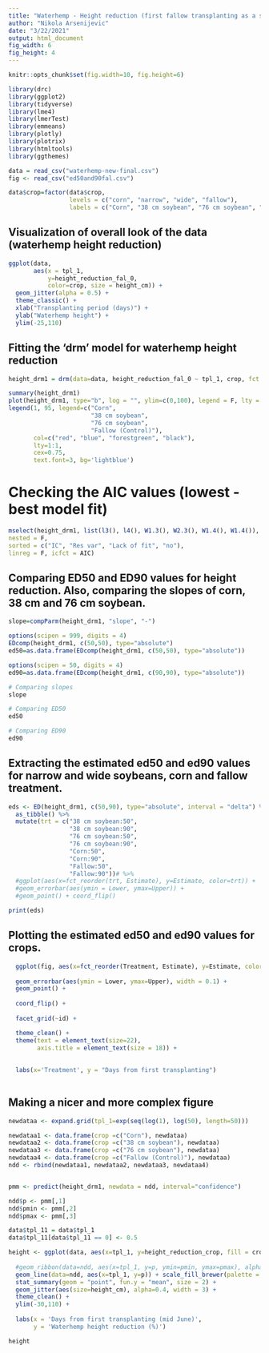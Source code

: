 ```yaml
---
title: "Waterhemp - Height reduction (first fallow transplanting as a starting point)"
author: "Nikola Arsenijevic"
date: "3/22/2021"
output: html_document
fig_width: 6 
fig_height: 4 
---
```


```r
knitr::opts_chunk$set(fig.width=10, fig.height=6)
```

```r
library(drc)
library(ggplot2)
library(tidyverse)
library(lme4)
library(lmerTest)
library(emmeans)
library(plotly)
library(plotrix)
library(htmltools)
library(ggthemes)
```

```r
data = read_csv("waterhemp-new-final.csv")
fig <- read_csv("ed50and90fal.csv")

data$crop=factor(data$crop, 
                 levels = c("corn", "narrow", "wide", "fallow"), 
                 labels = c("Corn", "38 cm soybean", "76 cm soybean", "Fallow (Control)"))
```

## Visualization of overall look of the data (waterhemp height reduction)
```r
ggplot(data, 
       aes(x = tpl_1, 
           y=height_reduction_fal_0, 
           color=crop, size = height_cm)) + 
  geom_jitter(alpha = 0.5) + 
  theme_classic() +
  xlab("Transplanting period (days)") +
  ylab("Waterhemp height") +
  ylim(-25,110)
```

## Fitting the 'drm' model for waterhemp height reduction
```r
height_drm1 = drm(data=data, height_reduction_fal_0 ~ tpl_1, crop, fct = l4(fixed = c(NA,0,100,NA), names = c("slope","lower", "upper", "ec50")))
```

```r
summary(height_drm1)
plot(height_drm1, type="b", log = "", ylim=c(0,100), legend = F, lty = 1:1, size=7, col=c("red", "blue", "forestgreen", "black"))
legend(1, 95, legend=c("Corn",
                       "38 cm soybean",
                       "76 cm soybean",
                       "Fallow (Control)"),
       col=c("red", "blue", "forestgreen", "black"), 
       lty=1:1, 
       cex=0.75,
       text.font=3, bg='lightblue')
```
\pagebreak
# Checking the AIC values (lowest - best model fit)
```r
mselect(height_drm1, list(l3(), l4(), W1.3(), W2.3(), W1.4(), W1.4()),
nested = F,
sorted = c("IC", "Res var", "Lack of fit", "no"),
linreg = F, icfct = AIC)
```

## Comparing ED50 and ED90 values for height reduction. Also, comparing the slopes of corn, 38 cm and 76 cm soybean.
```r
slope=compParm(height_drm1, "slope", "-")

options(scipen = 999, digits = 4)
EDcomp(height_drm1, c(50,50), type="absolute")
ed50=as.data.frame(EDcomp(height_drm1, c(50,50), type="absolute"))

options(scipen = 50, digits = 4)
ed90=as.data.frame(EDcomp(height_drm1, c(90,90), type="absolute"))

```


```r
# Comparing slopes
slope

# Comparing ED50
ed50

# Comparing ED90
ed90
```
## Extracting the estimated ed50 and ed90 values for narrow and wide soybeans, corn and fallow treatment.
```r
eds <- ED(height_drm1, c(50,90), type="absolute", interval = "delta") %>%
  as_tibble() %>%
  mutate(trt = c("38 cm soybean:50",
                 "38 cm soybean:90",
                 "76 cm soybean:50",
                 "76 cm soybean:90",
                 "Corn:50",
                 "Corn:90",
                 "Fallow:50",
                 "Fallow:90"))# %>%
  #ggplot(aes(x=fct_reorder(trt, Estimate), y=Estimate, color=trt)) +
  #geom_errorbar(aes(ymin = Lower, ymax=Upper)) +
  #geom_point() + coord_flip()

print(eds)
```

## Plotting the estimated ed50 and ed90 values for crops.
```r
  ggplot(fig, aes(x=fct_reorder(Treatment, Estimate), y=Estimate, color=Treatment)) +
  
  geom_errorbar(aes(ymin = Lower, ymax=Upper), width = 0.1) +
  geom_point() + 
  
  coord_flip() + 
  
  facet_grid(~id) + 

  theme_clean() + 
  theme(text = element_text(size=22),
        axis.title = element_text(size = 18)) +
         
  
  labs(x='Treatment', y = "Days from first transplanting")
  
```

## Making a nicer and more complex figure
```r
newdataa <- expand.grid(tpl_1=exp(seq(log(1), log(50), length=50)))

newdataa1 <- data.frame(crop =c("Corn"), newdataa)
newdataa2 <- data.frame(crop =c("38 cm soybean"), newdataa)
newdataa3 <- data.frame(crop =c("76 cm soybean"), newdataa)
newdataa4 <- data.frame(crop =c("Fallow (Control)"), newdataa)
ndd <- rbind(newdataa1, newdataa2, newdataa3, newdataa4)


pmm <- predict(height_drm1, newdata = ndd, interval="confidence")

ndd$p <- pmm[,1]
ndd$pmin <- pmm[,2]
ndd$pmax <- pmm[,3]

data$tpl_11 = data$tpl_1
data$tpl_11[data$tpl_11 == 0] <- 0.5
```


```r
height <- ggplot(data, aes(x=tpl_1, y=height_reduction_crop, fill = crop, color=crop)) + 
  
  #geom_ribbon(data=ndd, aes(x=tpl_1, y=p, ymin=pmin, ymax=pmax), alpha=0.25) + 
  geom_line(data=ndd, aes(x=tpl_1, y=p)) + scale_fill_brewer(palette = "Set1") +
  stat_summary(geom = "point", fun.y = "mean", size = 2) +
  geom_jitter(aes(size=height_cm), alpha=0.4, width = 3) +
  theme_clean() +
  ylim(-30,110) +
  
  labs(x = 'Days from first transplanting (mid June)',
       y = 'Waterhemp height reduction (%)')

height
```